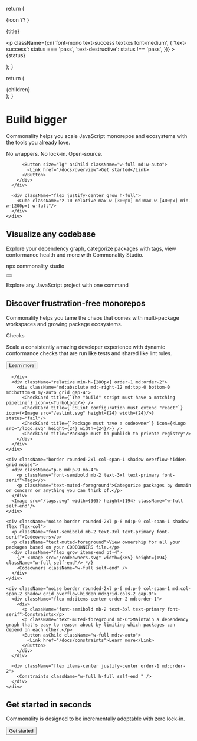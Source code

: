 
  return (
    <div className="rounded-md bg-interactive border py-3 px-5 flex items-center gap-4">
      {icon ?? <PackageCheck className="w-6 h-6" />}
      <p className="font-mono font-medium grow text-xs">{title}</p>
      <p
        className={cn('font-mono text-success text-xs font-medium', {
          'text-success': status === 'pass',
          'text-destructive': status !== 'pass',
        })}
      >
        {status}
      </p>
    </div>
  );
}

  return (
    <div className="border rounded-t-md w-full shadow">
      <div className="bg-muted flex items-center rounded-t-md p-2 gap-1 border-b">
        <div className="h-2 w-2 rounded-full bg-success" />
        <div className="h-2 w-2 rounded-full bg-warning" />
        <div className="h-2 w-2 rounded-full bg-destructive" />
      </div>
      <div className="">{children}</div>
    </div>
  );
}


<div className="px-6 relative noise pt-6 pb-32">
  <div className="py-8 md:py-16 px-6 md:px-20 rounded-2xl bg-interactive border container relative overflow-hidden">
    <div className="absolute top-0 right-0 bottom-0 left-0">
      <div className="absolute top-0 right-0 bottom-0 left-0 bg-gradient-to-t md:bg-gradient-to-r from-interactive to-transparent"/>
      <Grid className="object-cover w-full h-full rounded-2xl"/>
    </div>
    <div className="flex flex-col-reverse md:flex-row gap-6 items-stretch">
      <div className="max-w-[550px] relative z-10 flex text-center md:text-left items-center">
        <div>
          <h1 className="font-serif text-5xl md:text-8xl font-semibold text-primary mb-6 leading-none">Build bigger</h1>
          <p className="text-muted-foreground text-base md:text-lg mb-3 font-medium">Commonality helps you scale JavaScript monorepos and ecosystems with the tools you already love.</p>
          <p className="text-muted-foreground text-base md:text-lg mb-6 font-medium">No wrappers. No lock-in. Open-source.</p>

          <Button size="lg" asChild className="w-full md:w-auto">
            <Link href="/docs/overview">Get started</Link>
          </Button>
        </div>
      </div>

      <div className="flex justify-center grow h-full">
        <Cube className="z-10 relative max-w-[300px] md:max-w-[400px] min-w-[200px] w-full"/>
      </div>
    </div>
  </div>
</div>

<div className="flex items-center flex-col noise">
  <div className="px-6">
    <h2 className="font-serif text-4xl md:text-5xl font-semibold text-primary mb-4 leading-none text-center">Visualize any codebase</h2>
    <p className="text-muted-foreground text-base md:text-lg mb-12 text-center max-w-[600px] mx-auto font-medium">Explore your dependency graph, categorize packages with tags, view conformance health and more with Commonality Studio.</p>
    <ScreenshotSelector />
  </div>
  <div className="relative w-full flex items-end justify-center -mt-[300px] md:-mt-[400px] h-[300px] md:h-[400px]">
    <div className="absolute bg-gradient-to-t from-interactive from-25% to-transparent top-0 bottom-0 right-0 left-0"/>
    <div className="max-w-[500px] z-10 w-full text-center">
      <div className="inline-block px-6">
        <div className="relative">
          <div className="absolute -top-2 -right-2 -bottom-2 -left-2 border rounded-xl border-neutral-300 dark:border-neutral-800"/>
          <div className="absolute -top-1 -right-1 -bottom-1 -left-1 border rounded-lg border-neutral-400 dark:border-neutral-700"/>
          <div className="bg-background py-2 pr-3 pl-6 flex gap-2 flex-nowrap items-center rounded-md border border-neutral-500 dark:border-neutral-500">
            <p className="font-mono text-primary font-medium">npx commonality studio</p>
            <Button variant="ghost" size="icon" ><Copy className="w-4 h-4"/></Button>
          </div>
        </div>
      </div>
      <p className=" font-serif text-primary mt-4">Explore any JavaScript project with one command</p>
    </div>
  </div>
</div>

<div className="py-32 w-full bg-interactive relative px-6 z-10">
  <div className="mx-auto text-center mb-12">
    <h2 className="font-serif text-4xl md:text-5xl font-semibold text-primary mb-4 leading-none text-center">Discover <span className="italic">frustration-free</span> monorepos</h2>
    <p className="max-w-xl mx-auto text-muted-foreground text-base md:text-lg font-medium">Commonality helps you tame the chaos that comes with multi-package workspaces and growing package ecosystems.</p>
  </div>

  <div className="grid grid-cols-1 md:grid-cols-3 gap-8 max-w-screen-xl mx-auto">
    <div className="noise border rounded-2xl p-6 md:p-9 col-span-1 md:col-span-2 grid md:grid-cols-2 shadow gap-9 overflow-hidden relative">
      <div className="flex md:items-center order-2 md:order-1">
        <div>
          <p className="font-semibold mb-2 text-3xl text-primary font-serif">Checks</p>
          <p className="text-muted-foreground mb-6">Scale a consistently amazing developer experience with dynamic conformance checks that are run like tests and shared like lint rules.</p>
          <Button asChild className="w-full md:w-auto">
            <Link href="/docs/checks">Learn more</Link>
          </Button>
        </div>

      </div>
      <div className="relative min-h-[280px] order-1 md:order-2">
        <div className="md:absolute md:-right-12 md:top-0 bottom-0 md:bottom-0 my-auto grid gap-4">
          <CheckCard title={`The "build" script must have a matching pipeline`} icon={<TurboLogo/>} />
          <CheckCard title={`ESLint configuration must extend "react"`} icon={<Image src="/eslint.svg" height={24} width={24}/>} status="fail"/>
          <CheckCard title={`Package must have a codeowner`} icon={<Logo src="/logo.svg" height={24} width={24}/>} />
          <CheckCard title="Package must to publish to private registry"/>
        </div>
      </div>
    </div>

    <div className="border rounded-2xl col-span-1 shadow overflow-hidden grid noise">
      <div className="p-6 md:p-9 mb-4">
        <p className="font-semibold mb-2 text-3xl text-primary font-serif">Tags</p>
        <p className="text-muted-foreground">Categorize packages by domain or concern or anything you can think of.</p>
      </div>
      <Image src="/tags.svg" width={365} height={194} className="w-full self-end"/>
    </div>

    <div className="noise border rounded-2xl p-6 md:p-9 col-span-1 shadow flex flex-col">
      <p className="font-semibold mb-2 text-3xl text-primary font-serif">Codeowners</p>
      <p className="text-muted-foreground">View ownership for all your packages based on your CODEOWNERS file.</p>
      <div className="flex grow items-end pt-4">
        {/* <Image src="/codeowners.svg" width={365} height={194} className="w-full self-end"/> */}
        <Codeowners className="w-full self-end" />
      </div>
    </div>

    <div className="noise border rounded-2xl p-6 md:p-9 col-span-1 md:col-span-2 shadow grid overflow-hidden md:grid-cols-2 gap-9">
      <div className="flex md:items-center order-2 md:order-1">
        <div>
          <p className="font-semibold mb-2 text-3xl text-primary font-serif">Constraints</p>
          <p className="text-muted-foreground mb-6">Maintain a dependency graph that's easy to reason about by limiting which packages can depend on each other.</p>
          <Button asChild className="w-full md:w-auto">
            <Link href="/docs/constraints">Learn more</Link>
          </Button>
        </div>
      </div>

      <div className="flex items-center justify-center order-1 md:order-2">
        <Constraints className="w-full h-full self-end " />
      </div>
    </div>
  </div>

  <div className="flex justify-center w-full mt-32 flex-col items-center">
    <h2 className="font-serif text-4xl md:text-5xl font-semibold text-primary mb-4 leading-none text-center">Get started in seconds</h2>
    <p className="text-muted-foreground text-base md:text-lg mb-6 text-center md:text-left font-medium">Commonality is designed to be incrementally adoptable with zero lock-in.</p>
    <Button size="lg" asChild>
      <Link href="/docs/getting-started">Get started</Link>
    </Button>
  </div>

</div>

